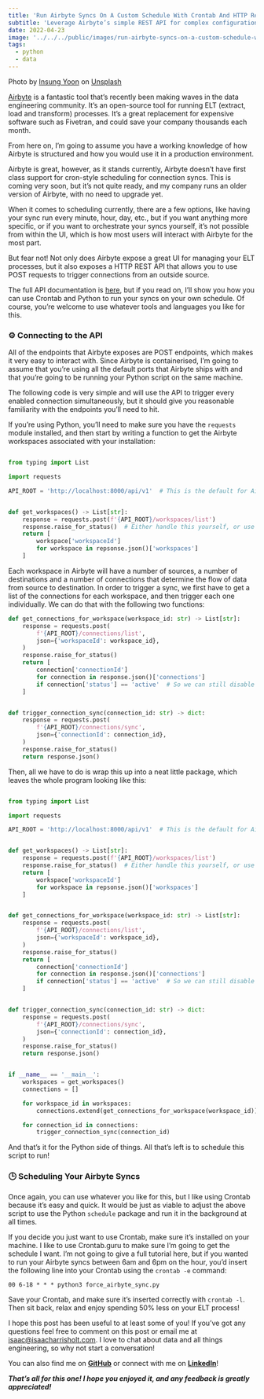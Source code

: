```yaml
---
title: 'Run Airbyte Syncs On A Custom Schedule With Crontab And HTTP Requests'
subtitle: 'Leverage Airbyte’s simple REST API for complex configuration'
date: 2022-04-23
image: '../../../public/images/run-airbyte-syncs-on-a-custom-schedule-with-crontab-and-http-requests/image-0.jpg'
tags:
  - python
  - data
---
```


Photo by
[Insung Yoon](https://unsplash.com/@insungyoon?utm_source=medium&utm_medium=referral) on
[Unsplash](https://unsplash.com/?utm_source=medium&utm_medium=referral)

[Airbyte](https://airbyte.com/) is a fantastic tool that’s recently been making waves in
the data engineering community. It’s an open-source tool for running ELT (extract, load
and transform) processes. It’s a great replacement for expensive software such as
Fivetran, and could save your company thousands each month.

From here on, I’m going to assume you have a working knowledge of how Airbyte is
structured and how you would use it in a production environment.

Airbyte is great, however, as it stands currently, Airbyte doesn’t have first class
support for cron-style scheduling for connection syncs. This is coming very soon, but
it’s not quite ready, and my company runs an older version of Airbyte, with no need to
upgrade yet.

When it comes to scheduling currently, there are a few options, like having your sync
run every minute, hour, day, etc., but if you want anything more specific, or if you
want to orchestrate your syncs yourself, it’s not possible from within the UI, which is
how most users will interact with Airbyte for the most part.

But fear not! Not only does Airbyte expose a great UI for managing your ELT processes,
but it also exposes a HTTP REST API that allows you to use POST requests to trigger
connections from an outside source.

The full API documentation is
[here](https://airbyte-public-api-docs.s3.us-east-2.amazonaws.com/rapidoc-api-docs.html),
but if you read on, I’ll show you how you can use Crontab and Python to run your syncs
on your own schedule. Of course, you’re welcome to use whatever tools and languages you
like for this.

### ⚙️ Connecting to the API

All of the endpoints that Airbyte exposes are POST endpoints, which makes it very easy
to interact with. Since Airbyte is containerised, I’m going to assume that you’re using
all the default ports that Airbyte ships with and that you’re going to be running your
Python script on the same machine.

The following code is very simple and will use the API to trigger every enabled
connection simultaneously, but it should give you reasonable familiarity with the
endpoints you’ll need to hit.

If you’re using Python, you’ll need to make sure you have the `requests` module
installed, and then start by writing a function to get the Airbyte workspaces associated
with your installation:

```python

from typing import List

import requests

API_ROOT = 'http://localhost:8000/api/v1'  # This is the default for Airbyte


def get_workspaces() -> List[str]:
    response = requests.post(f'{API_ROOT}/workspaces/list')
    response.raise_for_status()  # Either handle this yourself, or use a tool like Sentry for logging
    return [
        workspace['workspaceId']
        for workspace in repsonse.json()['workspaces']
    ]
```

Each workspace in Airbyte will have a number of sources, a number of destinations and a
number of connections that determine the flow of data from source to destination. In
order to trigger a sync, we first have to get a list of the connections for each
workspace, and then trigger each one individually. We can do that with the following two
functions:

```python
def get_connections_for_workspace(workspace_id: str) -> List[str]:
    response = requests.post(
        f'{API_ROOT}/connections/list',
        json={'workspaceId': workspace_id},
    )
    response.raise_for_status()
    return [
        connection['connectionId']
        for connection in response.json()['connections']
        if connection['status'] == 'active'  # So we can still disable connections in the UI
    ]


def trigger_connection_sync(connection_id: str) -> dict:
    response = requests.post(
        f'{API_ROOT}/connections/sync',
        json={'connectionId': connection_id},
    )
    response.raise_for_status()
    return response.json()
```

Then, all we have to do is wrap this up into a neat little package, which leaves the
whole program looking like this:

```python

from typing import List

import requests

API_ROOT = 'http://localhost:8000/api/v1'  # This is the default for Airbyte


def get_workspaces() -> List[str]:
    response = requests.post(f'{API_ROOT}/workspaces/list')
    response.raise_for_status()  # Either handle this yourself, or use a tool like Sentry for logging
    return [
        workspace['workspaceId']
        for workspace in repsonse.json()['workspaces']
    ]


def get_connections_for_workspace(workspace_id: str) -> List[str]:
    response = requests.post(
        f'{API_ROOT}/connections/list',
        json={'workspaceId': workspace_id},
    )
    response.raise_for_status()
    return [
        connection['connectionId']
        for connection in response.json()['connections']
        if connection['status'] == 'active'  # So we can still disable connections in the UI
    ]


def trigger_connection_sync(connection_id: str) -> dict:
    response = requests.post(
        f'{API_ROOT}/connections/sync',
        json={'connectionId': connection_id},
    )
    response.raise_for_status()
    return response.json()


if __name__ == '__main__':
    workspaces = get_workspaces()
    connections = []

    for workspace_id in workspaces:
        connections.extend(get_connections_for_workspace(workspace_id))

    for connection_id in connections:
        trigger_connection_sync(connection_id)
```

And that’s it for the Python side of things. All that’s left is to schedule this script
to run!

### 🕒 Scheduling Your Airbyte Syncs

Once again, you can use whatever you like for this, but I like using Crontab because
it’s easy and quick. It would be just as viable to adjust the above script to use the
Python `schedule` package and run it in the background at all times.

If you decide you just want to use Crontab, make sure it’s installed on your machine. I
like to use Crontab.guru to make sure I’m going to get the schedule I want. I’m not
going to give a full tutorial here, but if you wanted to run your Airbyte syncs between
6am and 6pm on the hour, you’d insert the following line into your Crontab using the
`crontab -e` command:

`00 6-18 * * * python3 force_airbyte_sync.py`

Save your Crontab, and make sure it’s inserted correctly with `crontab -l`. Then sit
back, relax and enjoy spending 50% less on your ELT process!

I hope this post has been useful to at least some of you! If you’ve got any questions
feel free to comment on this post or email me at
[isaac@isaacharrisholt.com](mailto:isaac@isaacharrisholt.com). I love to chat about data
and all things engineering, so why not start a conversation!

You can also find me on [**GitHub**](https://github.com/isaacharrisholt/) or connect
with me on [**LinkedIn**](https://www.linkedin.com/in/isaac-harris-holt/)!

**_That’s all for this one! I hope you enjoyed it, and any feedback is greatly
appreciated!_**
